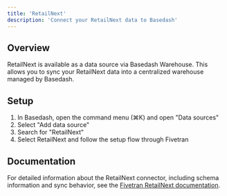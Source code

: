 ```yaml
---
title: 'RetailNext'
description: 'Connect your RetailNext data to Basedash'
---
```


## Overview

RetailNext is available as a data source via Basedash Warehouse. This allows you to sync your RetailNext data into a centralized warehouse managed by Basedash.

## Setup

1. In Basedash, open the command menu (⌘K) and open "Data sources"
2. Select "Add data source"
3. Search for "RetailNext"
4. Select RetailNext and follow the setup flow through Fivetran

## Documentation

For detailed information about the RetailNext connector, including schema information and sync behavior, see the [Fivetran RetailNext documentation](https://fivetran.com/docs/connectors/applications/retailnext).
